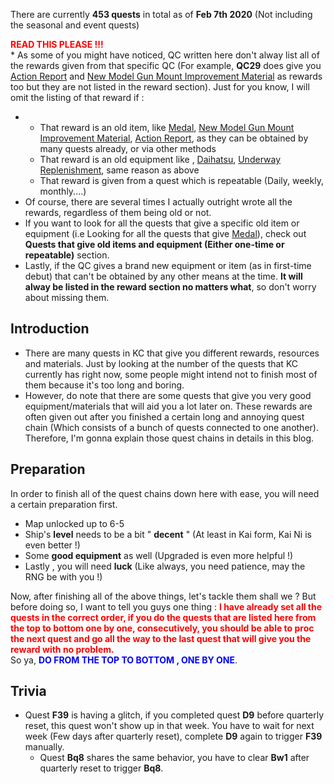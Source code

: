 There are currently '''453 quests''' in total as of '''Feb 7th 2020''' (Not including the seasonal and event quests)

<font color="red">'''READ THIS PLEASE !!!'''</font><br />
* As some of you might have noticed, QC written here don't alway list all of the rewards given from that specific QC (For example, '''QC29''' does give you [[Action Report]] and [[New Model Gun Mount Improvement Material]] as rewards too but they are not listed in the reward section). Just for you know, I will omit the listing of that reward if :
** That reward is an old item, like [[Medal]], [[New Model Gun Mount Improvement Material]], [[Action Report]], as they can be obtained by many quests already, or via other methods
** That reward is an old equipment like {{EquipmentLink|12.7cm Twin Gun Mount Model C Kai 2}}, [[Daihatsu]], [[Underway Replenishment]], same reason as above
** That reward is given from a quest which is repeatable (Daily, weekly, monthly....)
* Of course, there are several times I actually outright wrote all the rewards, regardless of them being old or not.
* If you want to look for all the quests that give a specific old item or equipment (i.e Looking for all the quests that give [[Medal]]), check out '''Quests that give old items and equipment (Either one-time or repeatable)''' section.
* Lastly, if the QC gives a brand new equipment or item (as in first-time debut) that can't be obtained by any other means at the time. '''It will alway be listed in the reward section no matters what''', so don't worry about missing them.
==Introduction==
*There are many quests in KC that give you different rewards, resources and materials. Just by looking at the number of the quests that KC currently has right now, some people might intend not to finish most of them because it's too long and boring.
*However, do note that there are some quests that give you very good equipment/materials that will aid you a lot later on. These rewards are often given out after you finished a certain long and annoying quest chain (Which consists of a bunch of quests connected to one another). Therefore, I'm gonna explain those quest chains in details in this blog.
==Preparation==
In order to finish all of the quest chains down here with ease, you will need a certain preparation first.
*Map unlocked up to 6-5
*Ship's '''level''' needs to be a bit " '''decent''' " (At least in Kai form, Kai Ni is even better !)
*Some '''good equipment''' as well (Upgraded is even more helpful !)
*Lastly , you will need '''luck''' (Like always, you need patience, may the RNG be with you !)
Now, after finishing all of the above things, let's tackle them shall we ? But before doing so, I want to tell you guys one thing :<font color="red"> '''I have already set all the quests in the correct order, if you do the quests that are listed here from the top to bottom one by one, consecutively, you should be able to proc the next quest and go all the way to the last quest that will give you the reward with no problem.'''</font>
<br/>
So ya,<font color="blue"> '''DO FROM THE TOP TO BOTTOM , ONE BY ONE'''</font>.
==Trivia==
* Quest '''F39''' is having a glitch, if you completed quest '''D9''' before quarterly reset, this quest won't show up in that week. You have to wait for next week (Few days after quarterly reset), complete '''D9''' again to trigger '''F39''' manually.
**Quest '''Bq8''' shares the same behavior, you have to clear '''Bw1''' after quarterly reset to trigger '''Bq8'''.